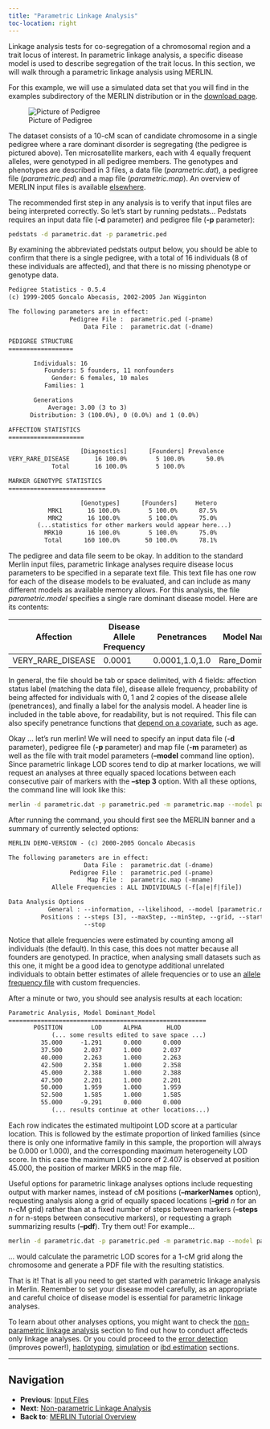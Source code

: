 ```yaml
---
title: "Parametric Linkage Analysis"
toc-location: right
---
```


Linkage analysis tests for co-segregation of a chromosomal region and a trait locus of interest. In parametric linkage analysis, a specific disease model is used to describe segregation of the trait locus. In this section, we will walk through a parametric linkage analysis using MERLIN.

For this example, we will use a simulated data set that you will find in the examples subdirectory of the MERLIN distribution or in the [download page](../download/).

![Picture of Pedigree](parametric.gif)

The dataset consists of a 10-cM scan of candidate chromosome in a single pedigree where a rare dominant disorder is segregating (the pedigree is pictured above). Ten microsatellite markers, each with 4 equally frequent alleles, were genotyped in all pedigree members. The genotypes and phenotypes are described in 3 files, a data file (*parametric.dat*), a pedigree file (*parametric.ped*) and a map file (*parametric.map*). An overview of MERLIN input files is available [elsewhere](input_files.html).

The recommended first step in any analysis is to verify that input files are being interpreted correctly. So let's start by running pedstats... Pedstats requires an input data file (**-d** parameter) and pedigree file (**-p** parameter):

```bash
pedstats -d parametric.dat -p parametric.ped
```

By examining the abbreviated pedstats output below, you should be able to confirm that there is a single pedigree, with a total of 16 individuals (8 of these individuals are affected), and that there is no missing phenotype or genotype data.

```txt
Pedigree Statistics - 0.5.4
(c) 1999-2005 Goncalo Abecasis, 2002-2005 Jan Wigginton

The following parameters are in effect:
                 Pedigree File :  parametric.ped (-pname)
                     Data File :  parametric.dat (-dname)

PEDIGREE STRUCTURE
==================

       Individuals: 16
          Founders: 5 founders, 11 nonfounders
            Gender: 6 females, 10 males
          Families: 1

       Generations
           Average: 3.00 (3 to 3)
      Distribution: 3 (100.0%), 0 (0.0%) and 1 (0.0%)

AFFECTION STATISTICS
=====================

                    [Diagnostics]      [Founders] Prevalence
VERY_RARE_DISEASE       16 100.0%        5 100.0%      50.0%
            Total       16 100.0%        5 100.0%

MARKER GENOTYPE STATISTICS
===========================

                    [Genotypes]      [Founders]     Hetero
           MRK1       16 100.0%        5 100.0%      87.5%
           MRK2       16 100.0%        5 100.0%      75.0%
        (...statistics for other markers would appear here...)
          MRK10       16 100.0%        5 100.0%      75.0%
          Total      160 100.0%       50 100.0%      78.1%
```

The pedigree and data file seem to be okay. In addition to the standard Merlin input files, parametric linkage analyses require disease locus parameters to be specified in a separate text file. This text file has one row for each of the disease models to be evaluated, and can include as many different models as available memory allows. For this analysis, the file *parametric.model* specifies a single rare dominant disease model. Here are its contents:

| **Affection** | **Disease Allele Frequency** | **Penetrances** | **Model Name** |
|---------------|------------------------------|-----------------|----------------|
| VERY_RARE_DISEASE | 0.0001 | 0.0001,1.0,1.0 | Rare_Dominant |

In general, the file should be tab or space delimited, with 4 fields: affection status label (matching the data file), disease allele frequency, probability of being affected for individuals with 0, 1 and 2 copies of the disease allele (penetrances), and finally a label for the analysis model. A header line is included in the table above, for readability, but is not required. This file can also specify penetrance functions that [depend on a covariate](../reference/parametric.html), such as age.

Okay ... let's run merlin! We will need to specify an input data file (**-d** parameter), pedigree file (**-p** parameter) and map file (**-m** parameter) as well as the file with trait model parameters (**--model** command line option). Since parametric linkage LOD scores tend to dip at marker locations, we will request an analyses at three equally spaced locations between each consecutive pair of markers with the **--step 3** option. With all these options, the command line will look like this:

```bash
merlin -d parametric.dat -p parametric.ped -m parametric.map --model parametric.model --step 3
```

After running the command, you should first see the MERLIN banner and a summary of currently selected options:

```txt
MERLIN DEMO-VERSION - (c) 2000-2005 Goncalo Abecasis

The following parameters are in effect:
                     Data File :  parametric.dat (-dname)
                 Pedigree File :  parametric.ped (-pname)
                      Map File :  parametric.map (-mname)
            Allele Frequencies : ALL INDIVIDUALS (-f[a|e|f|file])

Data Analysis Options
           General : --information, --likelihood, --model [parametric.model]
         Positions : --steps [3], --maxStep, --minStep, --grid, --start,
                     --stop
```

Notice that allele frequencies were estimated by counting among all individuals (the default). In this case, this does not matter because all founders are genotyped. In practice, when analysing small datasets such as this one, it might be a good idea to genotype additional unrelated individuals to obtain better estimates of allele frequencies or to use an [allele frequency file](input_files.html#freqfile) with custom frequencies.

After a minute or two, you should see analysis results at each location:

```txt
Parametric Analysis, Model Dominant_Model
=======================================================
       POSITION        LOD      ALPHA       HLOD
            (... some results edited to save space ...)
         35.000     -1.291      0.000      0.000
         37.500      2.037      1.000      2.037
         40.000      2.263      1.000      2.263
         42.500      2.358      1.000      2.358
         45.000      2.388      1.000      2.388
         47.500      2.201      1.000      2.201
         50.000      1.959      1.000      1.959
         52.500      1.585      1.000      1.585
         55.000     -9.291      0.000      0.000
            (... results continue at other locations...)
```

Each row indicates the estimated multipoint LOD score at a particular location. This is followed by the estimate proportion of linked families (since there is only one informative family in this sample, the proportion will always be 0.000 or 1.000), and the corresponding maximum heterogeneity LOD score. In this case the maximum LOD score of 2.407 is observed at position 45.000, the position of marker MRK5 in the map file.

Useful options for parametric linkage analyses options include requesting output with marker names, instead of cM positions (**--markerNames** option), requesting analysis along a grid of equally spaced locations (**--grid** *n* for an n-cM grid) rather than at a fixed number of steps between markers (**--steps** *n* for n-steps between consecutive markers), or requesting a graph summarizing results (**--pdf**). Try them out! For example...

```bash
merlin -d parametric.dat -p parametric.ped -m parametric.map --model parametric.model --grid 1 --markerNames --pdf
```

... would calculate the parametric LOD scores for a 1-cM grid along the chromosome and generate a PDF file with the resulting statistics.

That is it! That is all you need to get started with parametric linkage analysis in Merlin. Remember to set your disease model carefully, as an appropriate and careful choice of disease model is essential for parametric linkage analyses.

To learn about other analyses options, you might want to check the [non-parametric linkage analysis](linkage.html) section to find out how to conduct affecteds only linkage analyses. Or you could proceed to the [error detection](error.html) (improves power!), [haplotyping](haplotyping.html), [simulation](simulation.html) or [ibd estimation](ibd.html) sections.

---

::: {.callout-note}
## Navigation

- **Previous**: [Input Files](input_files.qmd)
- **Next**: [Non-parametric Linkage Analysis](linkage.qmd)
- **Back to**: [MERLIN Tutorial Overview](index.qmd)
:::

